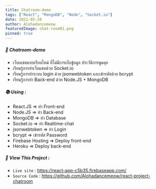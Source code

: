 ```yaml
---
title: Chatroom-demo
tags: ["React", "MongoDB", "Node", "Socket.io"]
date: 2021-05-28
author: Alohadancemeow
featuredImage: chat-room01.png
pinned: true
---
```


##### 📝 Chatroom-demo
- เว็บเแชทแบบเรียลไทม์ ที่ไม่มีการเก็บขู้อมูล ประวัติการพูดคุย
- เรียนรู้การทำเว็บแชทด้วย Socket.io
- เรียนรู้การทำระบบ login ด้วย jsonwebtoken และเข้ารหัสด้วย bcrypt
- เรียนรู้การทำ Back-end ด้วย Node.JS + MongoDB

##### 📚 Using :
- React.JS => ทำ Front-end
- Node.JS => ทำ Back-end
- MongoDB => ทำ Database
- Socket.io => ทำ Realtime-chat
- jsonwebtoken => ทำ Login
- bcrypt => เข้ารหัส Password
- Firebase Hosting => Deploy front-end
- Heroku => Deploy back-end

##### 🔎 View This Project :
- `Live site` : https://react-app-c5b35.firebaseapp.com/
- `Source Code` : https://github.com/Alohadancemeow/react-project-chatroom
